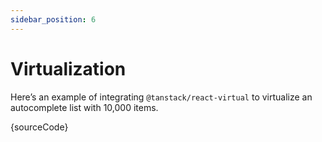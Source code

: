 ```yaml
---
sidebar_position: 6
---
```




# Virtualization

Here’s an example of integrating `@tanstack/react-virtual` to virtualize an autocomplete list with 10,000 items.

<Virtualization />

<CodeBlock language="tsx">{sourceCode}</CodeBlock>
